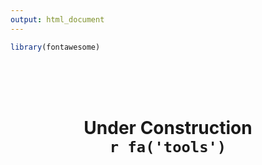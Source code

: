 ```yaml
---
output: html_document
---
```


```r
library(fontawesome)
```

<br>
<br>
<br>

<center>
<span class="fas fa-tools"></span> 

<h1 style='text-align:center;'>Under Construction <br>
`r fa('tools')` </h1>
</center>



